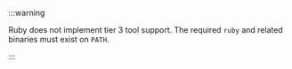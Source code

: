 :::warning

Ruby does not implement tier 3 tool support. The required `ruby` and related binaries must exist on
`PATH`.

:::

